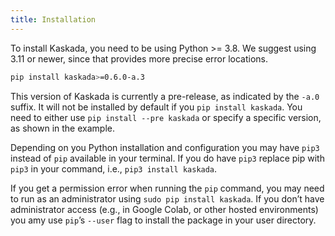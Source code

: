 ```yaml
---
title: Installation
---
```


To install Kaskada, you need to be using Python >= 3.8.
We suggest using 3.11 or newer, since that provides more precise error locations.

```.bash
pip install kaskada>=0.6.0-a.3
```

::: {.callout-warning}
This version of Kaskada is currently a pre-release, as indicated by the `-a.0` suffix.
It will not be installed by default if you `pip install kaskada`.
You need to either use `pip install --pre kaskada` or specify a specific version, as shown in the example.
:::

::: {.callout-tip}
Depending on you Python installation and configuration you may have `pip3` instead of `pip` available in your terminal.
If you do have `pip3` replace pip with `pip3` in your command, i.e., `pip3 install kaskada`.

If you get a permission error when running the `pip` command, you may need to run as an administrator using `sudo pip install kaskada`.
If you don't have administrator access (e.g., in Google Colab, or other hosted environments) you amy use `pip`’s `--user` flag to install the package in your user directory.
:::
